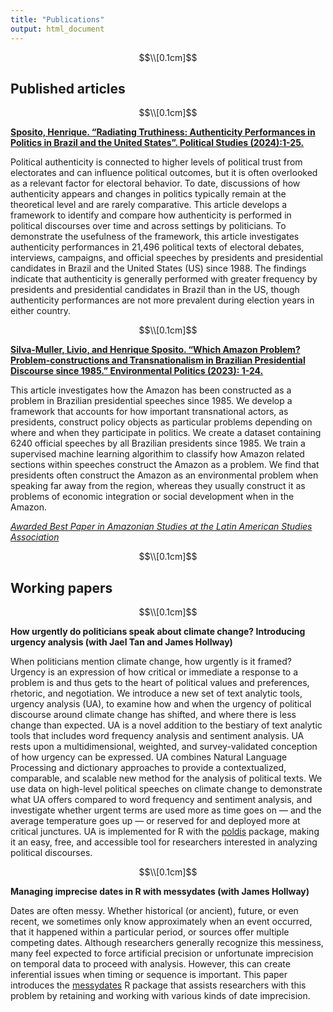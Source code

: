 ```yaml
---
title: "Publications"
output: html_document
---
```


```{=html}
<style type="text/css">
h1 {
  font-size: 45px;
  text-align: center;
}
h1.title {
  font-size: 40px;
  text-align: center;
}
</style>
```
$$\\[0.1cm]$$

## Published articles

$$\\[0.1cm]$$

[**Sposito, Henrique. "Radiating Truthiness: Authenticity Performances in Politics in Brazil and the United States". Political Studies (2024):1-25.**](https://journals.sagepub.com/doi/10.1177/00323217241261229)

Political authenticity is connected to higher levels of political trust from electorates and can influence political outcomes, but it is often overlooked as a relevant factor for electoral behavior. To date, discussions of how authenticity appears and changes in politics typically remain at the theoretical level and are rarely comparative. This article develops a framework to identify and compare how authenticity is performed in political discourses over time and across settings by politicians. To demonstrate the usefulness of the framework, this article investigates authenticity performances in 21,496 political texts of electoral debates, interviews, campaigns, and official speeches by presidents and presidential candidates in Brazil and the United States (US) since 1988. The findings indicate that authenticity is generally performed with greater frequency by presidents and presidential candidates in Brazil than in the US, though authenticity performances are not more prevalent during election years in either country.

$$\\[0.1cm]$$

[**Silva-Muller, Livio, and Henrique Sposito. "Which Amazon Problem? Problem-constructions and Transnationalism in Brazilian Presidential Discourse since 1985." Environmental Politics (2023): 1-24.**](https://www.tandfonline.com/doi/full/10.1080/09644016.2023.2220639)

This article investigates how the Amazon has been constructed as a problem in Brazilian presidential speeches since 1985. We develop a framework that accounts for how important transnational actors, as presidents, construct policy objects as particular problems depending on where and when they participate in politics. We create a dataset containing 6240 official speeches by all Brazilian presidents since 1985. We train a supervised machine learning algorithim to classify how Amazon related sections within speeches construct the Amazon as a problem. We find that presidents often construct the Amazon as an environmental problem when speaking far away from the region, whereas they usually construct it as problems of economic integration or social development when in the Amazon.

[*Awarded Best Paper in Amazonian Studies at the Latin American Studies Association*](https://lasaweb.org/en/2024-section-awards/)

$$\\[0.1cm]$$

## Working papers

$$\\[0.1cm]$$

**How urgently do politicians speak about climate change? Introducing urgency analysis (with Jael Tan and James Hollway)**

When politicians mention climate change, how urgently is it framed? Urgency is an expression of how critical or immediate a response to a problem is and thus gets to the heart of political values and preferences, rhetoric, and negotiation. We introduce a new set of text analytic tools, urgency analysis (UA), to examine how and when the urgency of political discourse around climate change has shifted, and where there is less change than expected. UA is a novel addition to the bestiary of text analytic tools that includes word frequency analysis and sentiment analysis. UA rests upon a multidimensional, weighted, and survey-validated conception of how urgency can be expressed. UA combines Natural Language Processing and dictionary approaches to provide a contextualized, comparable, and scalable new method for the analysis of political texts. We use data on high-level political speeches on climate change to demonstrate what UA offers compared to word frequency and sentiment analysis, and investigate whether urgent terms are used more as time goes on — and the average temperature goes up — or reserved for and deployed more at critical junctures. UA is implemented for R with the [poldis](https://github.com/henriquesposito/poldis) package, making it an easy, free, and accessible tool for researchers interested in analyzing political discourses.

$$\\[0.1cm]$$

**Managing imprecise dates in R with messydates (with James Hollway)**

Dates are often messy. Whether historical (or ancient), future, or even recent, we sometimes only know approximately when an event occurred, that it happened within a particular period, or sources offer multiple competing dates. Although researchers generally recognize this messiness, many feel expected to force artificial precision or unfortunate imprecision on temporal data to proceed with analysis. However, this can create inferential issues when timing or sequence is important. This paper introduces the [messydates](https://globalgov.github.io/messydates/) R package that assists researchers with this problem by retaining and working with various kinds of date imprecision.
